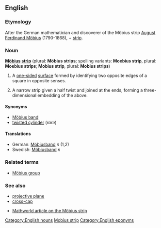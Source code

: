 ==English==
===Etymology===
After the German mathematician and discoverer of the Möbius strip [[w:August Ferdinand Möbius|August Ferdinand Möbius]] (1790-1868), + [[strip]].

===Noun===
'''[[w:August Möbius|Möbius]] [[strip]]''' (plural: '''Möbius strips'''; spelling variants: '''Moebius strip''', plural: '''Moebius strips'''; '''Mobius strip''', plural: '''Mobius strips''')

# {{topology}} A [[one-sided]] [[surface]] formed by identifying two opposite edges of a square in opposite senses.
# A narrow strip given a half twist and joined at the ends, forming a three-dimensional embedding of the above.

====Synonyms====
*[[Möbius band]]
*[[twisted cylinder]] (''rare'')

====Translations====
*German: [[Möbiusband]] ''n'' (1,2)
*Swedish: [[Möbiusband]] ''n''

===Related terms===
*[[Möbius group]]

===See also===
*[[projective plane]]
*[[cross-cap]]
{{pedialite}}
*[http://mathworld.wolfram.com/MoebiusStrip.html Mathworld article on the Möbius strip]

[[Category:English nouns]]
[[Category:English words spelled with diacritics or ligatures|Mobius strip]]
[[Category:English eponyms]]